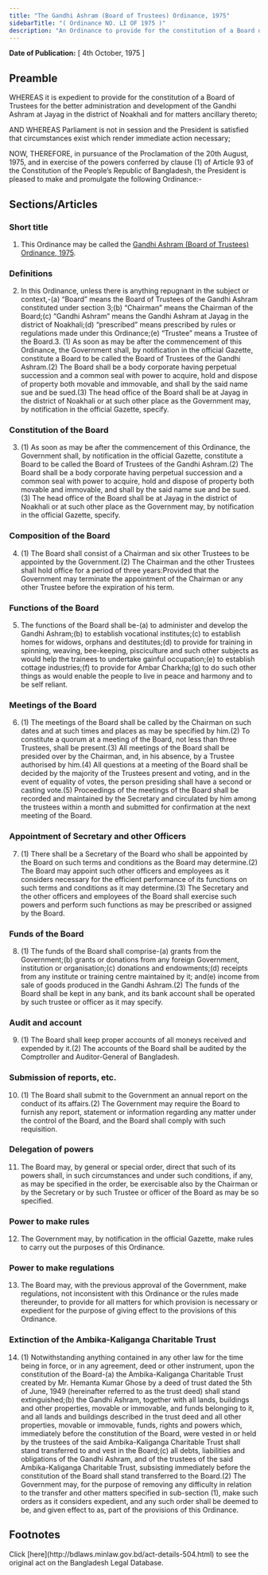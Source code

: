 ```yaml
---
title: "The Gandhi Ashram (Board of Trustees) Ordinance, 1975"
sidebarTitle: "( Ordinance NO. LI OF 1975 )"
description: "An Ordinance to provide for the constitution of a Board of Trustees for the better administration and development of the Gandhi Ashram at Jayag in the district of Noakhali."
---
```


**Date of Publication:** [ 4th October, 1975 ]

## Preamble

WHEREAS it is expedient to provide for the constitution of a Board of Trustees for the better administration and development of the Gandhi Ashram at Jayag in the district of Noakhali and for matters ancillary thereto;

AND WHEREAS Parliament is not in session and the President is satisfied that circumstances exist which render immediate action necessary;

NOW, THEREFORE, in pursuance of the Proclamation of the 20th August, 1975, and in exercise of the powers conferred by clause (1) of Article 93 of the Constitution of the People’s Republic of Bangladesh, the President is pleased to make and promulgate the following Ordinance:-

## Sections/Articles

### Short title

1. This Ordinance may be called the [Gandhi Ashram (Board of Trustees) Ordinance, 1975](/laws/volume-19/act-504 "Gandhi Ashram (Board of Trustees) Ordinance, 1975").

### Definitions

2. In this Ordinance, unless there is anything repugnant in the subject or context,-(a) “Board” means the Board of Trustees of the Gandhi Ashram constituted under section 3;(b) “Chairman” means the Chairman of the Board;(c) “Gandhi Ashram” means the Gandhi Ashram at Jayag in the district of Noakhali;(d) “prescribed” means prescribed by rules or regulations made under this Ordinance;(e) “Trustee” means a Trustee of the Board.3. (1) As soon as may be after the commencement of this Ordinance, the Government shall, by notification in the official Gazette, constitute a Board to be called the Board of Trustees of the Gandhi Ashram.(2) The Board shall be a body corporate having perpetual succession and a common seal with power to acquire, hold and dispose of property both movable and immovable, and shall by the said name sue and be sued.(3) The head office of the Board shall be at Jayag in the district of Noakhali or at such other place as the Government may, by notification in the official Gazette, specify.

### Constitution of the Board

3. (1) As soon as may be after the commencement of this Ordinance, the Government shall, by notification in the official Gazette, constitute a Board to be called the Board of Trustees of the Gandhi Ashram.(2) The Board shall be a body corporate having perpetual succession and a common seal with power to acquire, hold and dispose of property both movable and immovable, and shall by the said name sue and be sued.(3) The head office of the Board shall be at Jayag in the district of Noakhali or at such other place as the Government may, by notification in the official Gazette, specify.

### Composition of the Board

4. (1) The Board shall consist of a Chairman and six other Trustees to be appointed by the Government.(2) The Chairman and the other Trustees shall hold office for a period of three years:Provided that the Government may terminate the appointment of the Chairman or any other Trustee before the expiration of his term.

### Functions of the Board

5. The functions of the Board shall be-(a) to administer and develop the Gandhi Ashram;(b) to establish vocational institutes;(c) to establish homes for widows, orphans and destitutes;(d) to provide for training in spinning, weaving, bee-keeping, pisciculture and such other subjects as would help the trainees to undertake gainful occupation;(e) to establish cottage industries;(f) to provide for Ambar Charkha;(g) to do such other things as would enable the people to live in peace and harmony and to be self reliant.

### Meetings of the Board

6. (1) The meetings of the Board shall be called by the Chairman on such dates and at such times and places as may be specified by him.(2) To constitute a quorum at a meeting of the Board, not less than three Trustees, shall be present.(3) All meetings of the Board shall be presided over by the Chairman, and, in his absence, by a Trustee authorised by him.(4) All questions at a meeting of the Board shall be decided by the majority of the Trustees present and voting, and in the event of equality of votes, the person presiding shall have a second or casting vote.(5) Proceedings of the meetings of the Board shall be recorded and maintained by the Secretary and circulated by him among the trustees within a month and submitted for confirmation at the next meeting of the Board.

### Appointment of Secretary and other Officers

7. (1) There shall be a Secretary of the Board who shall be appointed by the Board on such terms and conditions as the Board may determine.(2) The Board may appoint such other officers and employees as it considers necessary for the efficient performance of its functions on such terms and conditions as it may determine.(3) The Secretary and the other officers and employees of the Board shall exercise such powers and perform such functions as may be prescribed or assigned by the Board.

### Funds of the Board

8. (1) The funds of the Board shall comprise-(a) grants from the Government;(b) grants or donations from any foreign Government, institution or organisation;(c) donations and endowments;(d) receipts from any institute or training centre maintained by it; and(e) income from sale of goods produced in the Gandhi Ashram.(2) The funds of the Board shall be kept in any bank, and its bank account shall be operated by such trustee or officer as it may specify.

### Audit and account

9. (1) The Board shall keep proper accounts of all moneys received and expended by it.(2) The accounts of the Board shall be audited by the Comptroller and Auditor-General of Bangladesh.

### Submission of reports, etc.

10. (1) The Board shall submit to the Government an annual report on the conduct of its affairs.(2) The Government may require the Board to furnish any report, statement or information regarding any matter under the control of the Board, and the Board shall comply with such requisition.

### Delegation of powers

11. The Board may, by general or special order, direct that such of its powers shall, in such circumstances and under such conditions, if any, as may be specified in the order, be exercisable also by the Chairman or by the Secretary or by such Trustee or officer of the Board as may be so specified.

### Power to make rules

12. The Government may, by notification in the official Gazette, make rules to carry out the purposes of this Ordinance.

### Power to make regulations

13. The Board may, with the previous approval of the Government, make regulations, not inconsistent with this Ordinance or the rules made thereunder, to provide for all matters for which provision is necessary or expedient for the purpose of giving effect to the provisions of this Ordinance.

### Extinction of the Ambika-Kaliganga Charitable Trust

14. (1) Notwithstanding anything contained in any other law for the time being in force, or in any agreement, deed or other instrument, upon the constitution of the Board-(a) the Ambika-Kaliganga Charitable Trust created by Mr. Hemanta Kumar Ghose by a deed of trust dated the 5th of June, 1949 (hereinafter referred to as the trust deed) shall stand extinguished;(b) the Gandhi Ashram, together with all lands, buildings and other properties, movable or immovable, and funds belonging to it, and all lands and buildings described in the trust deed and all other properties, movable or immovable, funds, rights and powers which, immediately before the constitution of the Board, were vested in or held by the trustees of the said Ambika-Kaliganga Charitable Trust shall stand transferred to and vest in the Board;(c) all debts, liabilities and obligations of the Gandhi Ashram, and of the trustees of the said Ambika-Kaliganga Charitable Trust, subsisting immediately before the constitution of the Board shall stand transferred to the Board.(2) The Government may, for the purpose of removing any difficulty in relation to the transfer and other matters specified in sub-section (1), make such orders as it considers expedient, and any such order shall be deemed to be, and given effect to as, part of the provisions of this Ordinance.

## Footnotes

<Note>
  Click [here](http://bdlaws.minlaw.gov.bd/act-details-504.html) to see the original act on the Bangladesh Legal Database.
</Note>
